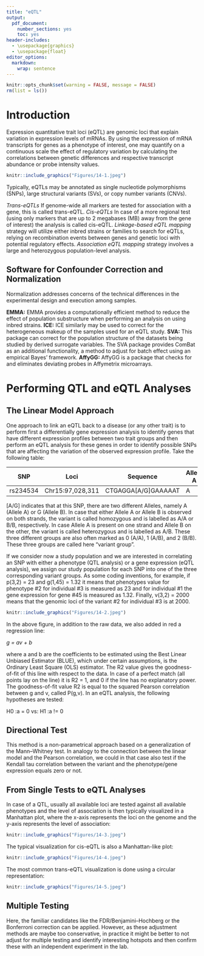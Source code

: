 ```yaml
---
title: "eQTL"
output: 
  pdf_document: 
    number_sections: yes
    toc: yes
header-includes: 
  - \usepackage{graphics}
  - \usepackage{float}
editor_options: 
  markdown: 
    wrap: sentence
---
```


```r
knitr::opts_chunk$set(warning = FALSE, message = FALSE)
rm(list = ls())
```

\newpage

# Introduction

Expression quantitative trait loci (eQTL) are genomic loci that explain variation in expression levels of mRNAs.
By using the expression of mRNA transcripts for genes as a phenotype of interest, one may quantify on a continuous scale the effect of regulatory variation by calculating the correlations between genetic differences and respective transcript abundance or probe intensity values.

```r
knitr::include_graphics("Figures/14-1.jpeg")
```

Typically, eQTLs may be annotated as single nucleotide polymorphisms (SNPs), large structural variants (SVs), or copy number variants (CNVs).

*Trans-eQTLs* If genome-wide all markers are tested for association with a gene, this is called trans-eQTL.
*Cis-eQTLs* In case of a more regional test (using only markers that are up to 2 megabases (MB) away from the gene of interest) the analysis is called cis-eQTL.
*Linkage-based eQTL mapping* strategy will utilize either inbred strains or families to search for eQTLs, relying on recombination events between genes and genetic loci with potential regulatory effects.
*Association eQTL mapping* strategy involves a large and heterozygous population-level analysis.

## Software for Confounder Correction and Normalization

Normalization addresses concerns of the technical differences in the experimental design and execution among samples.

**EMMA:** EMMA provides a computationally efficient method to reduce the effect of population substructure when performing an analysis on using inbred strains.
**ICE:** ICE similarly may be used to correct for the heterogeneous makeup of the samples used for an eQTL study.
**SVA:** This package can correct for the population structure of the datasets being studied by derived surrogate variables.
The SVA package provides ComBat as an additional functionality, a method to adjust for batch effect using an empirical Bayes' framework.
**AffyGG:** AffyGG is a package that checks for and eliminates deviating probes in Affymetrix microarrays.

# Performing QTL and eQTL Analyses

## The Linear Model Approach

One approach to link an eQTL back to a disease (or any other trait) is to perform first a differentially gene expression analysis to identify genes that have different expression profiles between two trait groups and then perform an eQTL analysis for these genes in order to identify possible SNPs that are affecting the variation of the observed expression profile.
Take the following table:

| SNP      | Loci             | Sequence            | Allele A | Allele B |
|----------|------------------|---------------------|----------|----------|
| rs234534 | Chr15:97,028,311 | CTGAGGA[A/G]GAAAAAT | A        | G        |

[A/G] indicates that at this SNP, there are two different Alleles, namely A (Allele A) or G (Allele B).
In case that either Allele A or Allele B is observed on both strands, the variant is called homozygous and is labelled as A/A or B/B, respectively.
In case Allele A is present on one strand and Allele B on the other, the variant is called heterozygous and is labelled as A/B.
These three different groups are also often marked as 0 (A/A), 1 (A/B), and 2 (B/B).
These three groups are called here "variant group".

If we consider now a study population and we are interested in correlating an SNP with either a phenotype (QTL analysis) or a gene expression (eQTL analysis), we assign our study population for each SNP into one of the three corresponding variant groups.
As some coding inventions, for example, if p(3,2) = 23 and g(1,45) = 1.32 it means that phenotypes value for phenotype #2 for individual #3 is measured as 23 and for individual #1 the gene expression for gene #45 is measured as 1.32.
Finally, v(3,2) = 2000 means that the genomic loci of the variant #2 for individual #3 is at 2000.

```r
knitr::include_graphics("Figures/14-2.jpeg")
```

In the above figure, in addition to the raw data, we also added in red a regression line:

*g = av + b*

where a and b are the coefficients to be estimated using the Best Linear Unbiased Estimator (BLUE), which under certain assumptions, is the Ordinary Least Square (OLS) estimator.
The R2 value gives the goodness-of-fit of this line with respect to the data.
In case of a perfect match (all points lay on the line) it is R2 = 1, and 0 if the line has no explanatory power.
The goodness-of-fit value R2 is equal to the squared Pearson correlation between g and v, called P(g,v).
In an eQTL analysis, the following hypotheses are tested:

H0 :a = 0 vs: H1 :a !=
0

## Directional Test

This method is a non-parametrical approach based on a generalization of the Mann--Whitney test.
In analogy to the connection between the linear model and the Pearson correlation, we could in that case also test if the Kendall tau correlation between the variant and the phenotype/gene expression equals zero or not.

## From Single Tests to eQTL Analyses

In case of a QTL, usually all available loci are tested against all available phenotypes and the level of association is then typically visualized in a Manhattan plot, where the x-axis represents the loci on the genome and the y-axis represents the level of association:

```r
knitr::include_graphics("Figures/14-3.jpeg")
```

The typical visualization for cis-eQTL is also a Manhattan-like plot:

```r
knitr::include_graphics("Figures/14-4.jpeg")
```

The most common trans-eQTL visualization is done using a circular representation:

```r
knitr::include_graphics("Figures/14-5.jpeg")
```

## Multiple Testing

Here, the familiar candidates like the FDR/Benjamini--Hochberg or the Bonferroni correction can be applied.
However, as these adjustment methods are maybe too conservative, in practice it might be better to not adjust for multiple testing and identify interesting hotspots and then confirm these with an independent experiment in the lab.
